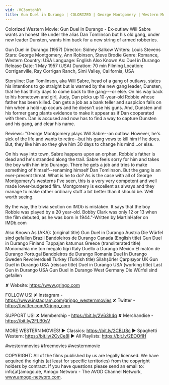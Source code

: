 ```yaml
---
vid: -VC3omtohkY
title: Gun Duel in Durango | COLORIZED | George Montgomery | Western Movie
---
```


Colorized Western Movie: Gun Duel in Durango - Ex-outlaw Will Sabre wants an honest life under the alias Dan Tomlinson but his old gang, under new leader Dunsten, wants him back for a new string of armed robberies.

Gun Duel in Durango (1957)
Director: Sidney Salkow
Writers: Louis Stevens
Stars: George Montgomery, Ann Robinson, Steve Brodie
Genre: Romance, Western
Country: USA
Language: English
Also Known As:  Duel in Durango
Release Date: 1 May 1957 (USA)
Duration: 70 min
Filming Location: Corriganville, Ray Corrigan Ranch, Simi Valley, California, USA

Storyline:
Dan Tomlinson, aka Will Sabre, head of a gang of outlaws, states his intentions to go straight but is warned by the new gang leader, Dunsten, that he has thirty days to come back to the gang---or else. On his way back to his hometown and girl, Judy, Dan picks up 10-year-old Robbie whose father has been killed. Dan gets a job as a bank teller and suspicion falls on him when a hold-up occurs and he doesn't use his guns. And, Dunsten and his former gang plants evidence to make it appear as if Dan cooperated with them. Dan is accused and now has to find a way to capture Dunsten and his gang, and clear his name.

Reviews:
"George Montgomery plays Will Sabre--an outlaw. However, he's sick of the life and wants to retire--but his gang vows to kill him if he does. But, they like him so they give him 30 days to change his mind...or else.

On his way into town, Sabre happens upon an orphan. Robbie's father is dead and he's stranded along the trail. Sabre feels sorry for him and takes the boy with him into Durango. There he gets a job and tries to make something of himself--renaming himself Dan Tomlinson. But the gang is an ever-present threat. What is he to do? As is the case with all of George Montgomery's westerns I've seen, this is a very very competent and well made lower-budgeted film. Montgomery is excellent as always and they manage to make rather ordinary stuff a bit better than it should be. Well worth seeing.

By the way, the trivia section on IMDb is mistaken. It says that the boy Robbie was played by a 20 year-old. Bobby Clark was only 12 or 13 when the film debuted, as he was born in 1944."-Written by MartinHafer on IMDb.com

Also Known As (AKA):
(original title) Gun Duel in Durango
Austria Die Würfel sind gefallen
Brazil Bandoleiros de Durango
Canada (English title) Gun Duel in Durango
Finland Tappajan katumus
Greece (transliterated title) Monomahia me ton megalo tigri
Italy Duello a Durango
Mexico El matón de Durango
Portugal Bandoleiros de Durango
Romania Duel în Durango
Sweden Revolverduell
Turkey (Turkish title) Silahşörler Çarpışıyor
UK Gun Duel in Durango
USA (reissue title) Duel in Durango
USA (working title) Last Gun in Durango
USA Gun Duel in Durango
West Germany Die Würfel sind gefallen

✘ Website: https://www.grjngo.com

FOLLOW US!
✘ Instagram - https://www.instagram.com/grjngo_westernmovies
✘ Twitter - https://twitter.com/Grjngo_com

SUPPORT US!
✘ Membership - https://bit.ly/2V63h4q
✘ Merchandise - https://bit.ly/2FLB0sV

MORE WESTERN MOVIES! 
► Classics: https://bit.ly/2CBLt8c 
► Spaghetti Western: https://bit.ly/2CyCe8I 
► All Playlists: https://bit.ly/2EOOfIH 

#westernmovies #freemovies #westernmovie

COPYRIGHT: All of the films published by us are legally licensed. We have acquired the rights (at least for specific territories) from the copyright holders by contract. If you have questions please send an email to: info[at]amogo.de, Amogo Networx - The AVOD Channel Network, www.amogo-networx.com.